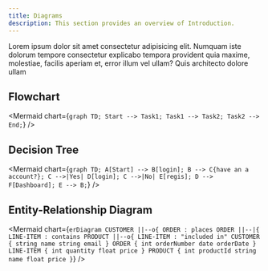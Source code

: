 ```yaml
---
title: Diagrams
description: This section provides an overview of Introduction.
---
```


Lorem ipsum dolor sit amet consectetur adipisicing elit. Numquam iste dolorum tempore consectetur explicabo tempora provident quia maxime, molestiae, facilis aperiam et, error illum vel ullam? Quis architecto dolore ullam

## Flowchart

<Mermaid chart={`graph TD;
    Start --> Task1;
    Task1 --> Task2;
    Task2 --> End;`} />

##  Decision Tree

<Mermaid chart={`graph TD;
    A[Start] --> B[login];
    B --> C{have an a account?};
    C -->|Yes| D[login];
    C -->|No| E[regis];
    D --> F[Dashboard];
    E --> B;`} />

## Entity-Relationship Diagram

<Mermaid chart={`erDiagram
    CUSTOMER ||--o{ ORDER : places
    ORDER ||--|{ LINE-ITEM : contains
    PRODUCT ||--o{ LINE-ITEM : "included in"
    CUSTOMER {
        string name
        string email
    }
    ORDER {
        int orderNumber
        date orderDate
    }
    LINE-ITEM {
        int quantity
        float price
    }
    PRODUCT {
        int productId
        string name
        float price
    }`} />